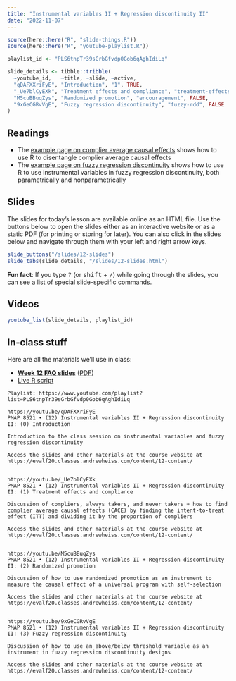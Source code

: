```yaml
---
title: "Instrumental variables II + Regression discontinuity II"
date: "2022-11-07"
---
```


```r
source(here::here("R", "slide-things.R"))
source(here::here("R", "youtube-playlist.R"))

playlist_id <- "PLS6tnpTr39sGrbGfvdp0Gob6qAghIdiLq"

slide_details <- tibble::tribble(
  ~youtube_id,   ~title, ~slide, ~active,
  "qDAFXXriFyE", "Introduction", "1", TRUE,
  "_Ue7blCyEXk", "Treatment effects and compliance", "treatment-effects", FALSE,
  "M5cuBBuqZys", "Randomized promotion", "encouragement", FALSE,
  "9xGeCGRvVgE", "Fuzzy regression discontinuity", "fuzzy-rdd", FALSE
)
```

## Readings

- The [example page on complier average causal effects](/example/cace.qmd) shows how to use R to disentangle complier average causal effects
- The [example page on fuzzy regression discontinuity](/example/rdd-fuzzy.qmd) shows how to use R to use instrumental variables in fuzzy regression discontinuity, both parametrically and nonparametrically


## Slides

The slides for today's lesson are available online as an HTML file. Use the buttons below to open the slides either as an interactive website or as a static PDF (for printing or storing for later). You can also click in the slides below and navigate through them with your left and right arrow keys.

```r
slide_buttons("/slides/12-slides")
slide_tabs(slide_details, "/slides/12-slides.html")
```

:::{.callout-tip}
**Fun fact**: If you type <kbd>?</kbd> (or <kbd>shift</kbd> + <kbd>/</kbd>) while going through the slides, you can see a list of special slide-specific commands.
:::


## Videos

```r
youtube_list(slide_details, playlist_id)
```


## In-class stuff

Here are all the materials we'll use in class:

- [**Week 12 FAQ slides**](/slides/12-class.html) ([PDF](/slides/12-class.pdf))
- [<i class="fab fa-r-project"></i> Live R script](https://www.dropbox.com/s/ezk2cujsx8lmval/synthetic-data.R)


```verbatim
Playlist: https://www.youtube.com/playlist?list=PLS6tnpTr39sGrbGfvdp0Gob6qAghIdiLq

https://youtu.be/qDAFXXriFyE
PMAP 8521 • (12) Instrumental variables II + Regression discontinuity II: (0) Introduction

Introduction to the class session on instrumental variables and fuzzy regression discontinuity

Access the slides and other materials at the course website at https://evalf20.classes.andrewheiss.com/content/12-content/


https://youtu.be/_Ue7blCyEXk
PMAP 8521 • (12) Instrumental variables II + Regression discontinuity II: (1) Treatment effects and compliance

Discussion of compliers, always takers, and never takers + how to find complier average causal effects (CACE) by finding the intent-to-treat effect (ITT) and dividing it by the proportion of compliers

Access the slides and other materials at the course website at https://evalf20.classes.andrewheiss.com/content/12-content/

  
https://youtu.be/M5cuBBuqZys
PMAP 8521 • (12) Instrumental variables II + Regression discontinuity II: (2) Randomized promotion

Discussion of how to use randomized promotion as an instrument to measure the causal effect of a universal program with self-selection

Access the slides and other materials at the course website at https://evalf20.classes.andrewheiss.com/content/12-content/
  
  
https://youtu.be/9xGeCGRvVgE
PMAP 8521 • (12) Instrumental variables II + Regression discontinuity II: (3) Fuzzy regression discontinuity

Discussion of how to use an above/below threshold variable as an instrument in fuzzy regression discontinuity designs

Access the slides and other materials at the course website at https://evalf20.classes.andrewheiss.com/content/12-content/
```
